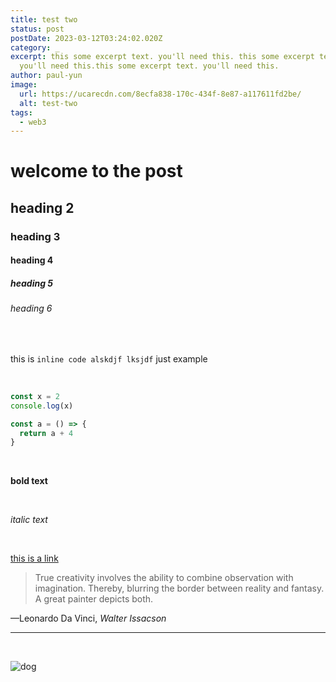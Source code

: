 ```yaml
---
title: test two
status: post
postDate: 2023-03-12T03:24:02.020Z
category: _
excerpt: this some excerpt text. you'll need this. this some excerpt text.
  you'll need this.this some excerpt text. you'll need this.
author: paul-yun
image:
  url: https://ucarecdn.com/8ecfa838-170c-434f-8e87-a117611fd2be/
  alt: test-two
tags:
  - web3
---
```

# welcome to the post

## heading 2

### heading 3

#### heading 4

##### heading 5

###### heading 6

<br />

this is `inline code alskdjf lksjdf` just example


<br />

```js
const x = 2
console.log(x)

const a = () => {
  return a + 4
}
```

<br />

**bold text**

<br />

*italic text*

<br />

[this is a link](https://google.com)

> True creativity involves the ability to combine observation with imagination. Thereby, blurring the border between reality and fantasy. A great painter depicts both.

<figcaption>
  —Leonardo Da Vinci,
  <cite>Walter Issacson</cite>
</figcaption>

---

<br />

![dog](https://ucarecdn.com/435b2ff0-11aa-4186-96a5-bdc5060e4f54/-/scale_crop/1000x500/smart/ "dog")
